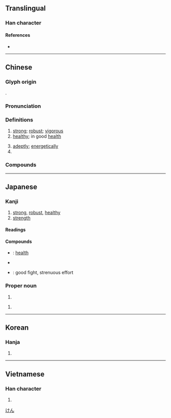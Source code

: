 {{character info/new}}
==Translingual==

===Han character===
{{Han char|rn=9|rad=人|as=09|sn=10|four=25240|canj=ONKQ|ids=⿰亻建}}

====References====
* {{Han ref|kx=0111.110|dkj=00875|dj=0237.100|hdz=10184.090|uh=5065}}

----

==Chinese==
{{zh-forms|alt=徤}}

===Glyph origin===
{{Han etym}}
{{Han compound|人|alt1=亻|t1=person|建|c1=s|c2=p|ls=psc}}.

===Pronunciation===
{{zh-pron
|m=jiàn
|c=gin6
|h=pfs=khien
|md=giâng/giông
|md_note=giâng - vernacular; giông - literary
|mn=kiāⁿ/kiān
|mn_note=kiāⁿ - vernacular; kiān - literary
|w=3jji
|mc=y
|oc=y
|cat=a,adv,pn
}}

===Definitions===
{{zh-hanzi}}

# [[strong]]; [[robust]]; [[vigorous]]
# [[healthy]]; in good [[health]]
#: {{zh-x|健康|health; healthy; sound}}
# [[adeptly]]; [[energetically]]
# {{surname|lang=zh}}

===Compounds===
{{zh-der|健步|健存|健兒|健將|健捷|健康|健朗|健美|健美操|健美褲|健美運動|健全|健身|健身房|健實|健談|健忘|健旺|健胃|健在|健壯|伉健|保健|保健操|保健物理|保健粉筆|健仰|健保|健保卡|健兒門診|健力|健力舞|健力運動|健吏|健婦|健康保險|健康教育|健康檢查|健康襪|健康醋|健康食品|健忘症|健檢|健步如飛|健水|健浪|健碩|健筆|健羨|健胃劑|健胸|健舞|健行|健訟|健起|健身院|優生保健|全民健保|凌雲健筆|刁健訟棍|剛健|勇健|四健會|壯健|官健|尖齊圓健|康健|強健|復健|復健中心|復健醫學|心理健康|爽健|矯健|神爽體健|積健為雄|穩健|身輕體健|輕健|雄健|雅健|頑健|馬前健}}

----

==Japanese==

===Kanji===
{{ja-kanji|grade=4|rs=人09}}

# [[strong]], [[robust]], [[healthy]]
# [[strength]]

====Readings====
{{ja-readings
|goon=ごん
|kanon=けん
|kun=すこ-やか, たけ-し, したた-か
}}

====Compounds====
* {{ja-r|健康|けんこう}}: [[health]]
* {{ja-r|健全|けんぜん}}
* {{ja-r|健闘|けんとう}}: good fight, strenuous effort

===Proper noun===
{{ja-pos|proper|けん}}

# {{given name|male|lang=ja}}

{{ja-pos|proper|たけし}}

# {{given name|male|lang=ja}}

[[Category:Japanese male given names|けん]]

----

==Korean==

===Hanja===
{{ko-hanja|hangeul=[[건]], [[견]]|rv=geon, gyeon|mr=kŏn, kyŏn}}

# {{defn|lang=ko|sort=人09}}

----

==Vietnamese==

===Han character===
{{vi-hantu|[[kiện]], [[kẹn]], [[lương]]|rs=人09}}

# {{defn|lang=vi|sort=人09}}